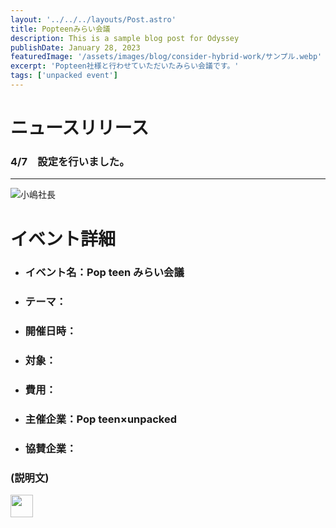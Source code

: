 ```yaml
---
layout: '../../../layouts/Post.astro'
title: Popteenみらい会議
description: This is a sample blog post for Odyssey
publishDate: January 28, 2023
featuredImage: '/assets/images/blog/consider-hybrid-work/サンプル.webp'
excerpt: 'Popteen社様と行わせていただいたみらい会議です。'
tags: ['unpacked event']
---
```


# ニュースリリース

### 4/7　設定を行いました。   

*****


![小嶋社長](https://user-images.githubusercontent.com/128379237/232032223-e8460fd9-392b-47f1-bb00-45d85e62142e.jpg)



# イベント詳細

- ### イベント名：Pop teen みらい会議
- ### テーマ：
- ### 開催日時：
- ### 対象：
- ### 費用：
- ### 主催企業：Pop teen×unpacked
- ### 協賛企業：  
  
### (説明文)

<p>
  <a href="https://docs.google.com/document/d/17KmXcmu-yOUpy7J5xsmRFP1y7Wq3GnRS38Y59lT_OLs/edit">
  <img src="https://developer.stackblitz.com/img/open_in_stackblitz.svg" height="36px" />
  </a>
</p>

